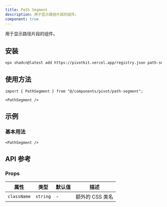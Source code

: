 ```yaml
---
title: Path Segment
description: 用于显示路径片段的组件。
component: true
---
```


用于显示路径片段的组件。

<ComponentPreview name="path-segment-demo" />

## 安装

```bash
npx shadcn@latest add https://pivotkit.vercel.app/registry.json path-segment
```

## 使用方法

```tsx
import { PathSegment } from "@/components/pivot/path-segment";
```

```tsx
<PathSegment />
```

## 示例

### 基本用法

```tsx
<PathSegment />
```

## API 参考

### Props

| 属性        | 类型     | 默认值 | 描述            |
| ----------- | -------- | ------ | --------------- |
| `className` | `string` | -      | 额外的 CSS 类名 |
